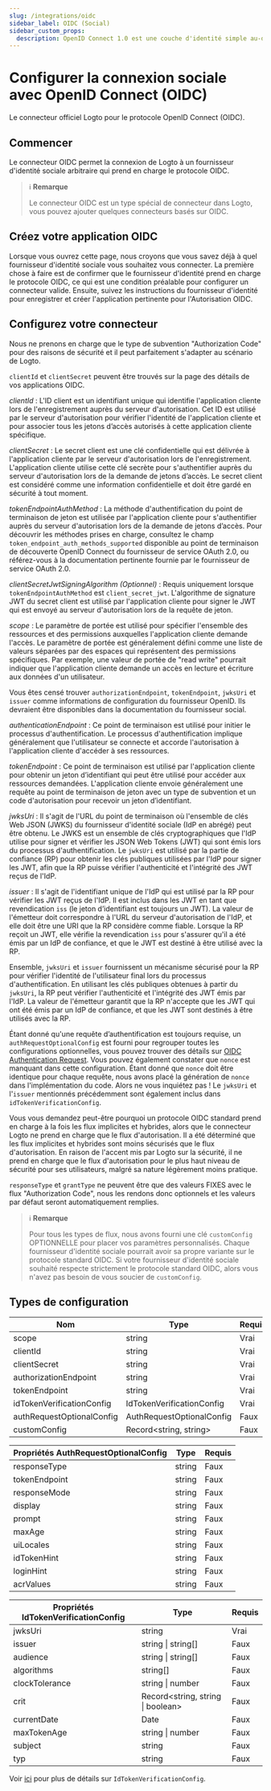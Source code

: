 ```yaml
---
slug: /integrations/oidc
sidebar_label: OIDC (Social)
sidebar_custom_props:
  description: OpenID Connect 1.0 est une couche d'identité simple au-dessus du protocole OAuth 2.0.
---
```



# Configurer la connexion sociale avec OpenID Connect (OIDC)

Le connecteur officiel Logto pour le protocole OpenID Connect (OIDC).

<GuideTip />

## Commencer

Le connecteur OIDC permet la connexion de Logto à un fournisseur d'identité sociale arbitraire qui prend en charge le protocole OIDC.

> ℹ️ **Remarque**
>
> Le connecteur OIDC est un type spécial de connecteur dans Logto, vous pouvez ajouter quelques connecteurs basés sur OIDC.

## Créez votre application OIDC

Lorsque vous ouvrez cette page, nous croyons que vous savez déjà à quel fournisseur d'identité sociale vous souhaitez vous connecter. La première chose à faire est de confirmer que le fournisseur d'identité prend en charge le protocole OIDC, ce qui est une condition préalable pour configurer un connecteur valide. Ensuite, suivez les instructions du fournisseur d'identité pour enregistrer et créer l'application pertinente pour l'Autorisation OIDC.

## Configurez votre connecteur

Nous ne prenons en charge que le type de subvention "Authorization Code" pour des raisons de sécurité et il peut parfaitement s'adapter au scénario de Logto.

`clientId` et `clientSecret` peuvent être trouvés sur la page des détails de vos applications OIDC.

_clientId_ : L'ID client est un identifiant unique qui identifie l'application cliente lors de l'enregistrement auprès du serveur d'autorisation. Cet ID est utilisé par le serveur d'autorisation pour vérifier l'identité de l'application cliente et pour associer tous les jetons d’accès autorisés à cette application cliente spécifique.

_clientSecret_ : Le secret client est une clé confidentielle qui est délivrée à l'application cliente par le serveur d'autorisation lors de l'enregistrement. L'application cliente utilise cette clé secrète pour s'authentifier auprès du serveur d'autorisation lors de la demande de jetons d’accès. Le secret client est considéré comme une information confidentielle et doit être gardé en sécurité à tout moment.

_tokenEndpointAuthMethod_ : La méthode d'authentification du point de terminaison de jeton est utilisée par l'application cliente pour s'authentifier auprès du serveur d'autorisation lors de la demande de jetons d’accès. Pour découvrir les méthodes prises en charge, consultez le champ `token_endpoint_auth_methods_supported` disponible au point de terminaison de découverte OpenID Connect du fournisseur de service OAuth 2.0, ou référez-vous à la documentation pertinente fournie par le fournisseur de service OAuth 2.0.

_clientSecretJwtSigningAlgorithm (Optionnel)_ : Requis uniquement lorsque `tokenEndpointAuthMethod` est `client_secret_jwt`. L'algorithme de signature JWT du secret client est utilisé par l'application cliente pour signer le JWT qui est envoyé au serveur d'autorisation lors de la requête de jeton.

_scope_ : Le paramètre de portée est utilisé pour spécifier l'ensemble des ressources et des permissions auxquelles l'application cliente demande l'accès. Le paramètre de portée est généralement défini comme une liste de valeurs séparées par des espaces qui représentent des permissions spécifiques. Par exemple, une valeur de portée de "read write" pourrait indiquer que l'application cliente demande un accès en lecture et écriture aux données d'un utilisateur.

Vous êtes censé trouver `authorizationEndpoint`, `tokenEndpoint`, `jwksUri` et `issuer` comme informations de configuration du fournisseur OpenID. Ils devraient être disponibles dans la documentation du fournisseur social.

_authenticationEndpoint_ : Ce point de terminaison est utilisé pour initier le processus d'authentification. Le processus d'authentification implique généralement que l'utilisateur se connecte et accorde l'autorisation à l'application cliente d'accéder à ses ressources.

_tokenEndpoint_ : Ce point de terminaison est utilisé par l'application cliente pour obtenir un jeton d’identifiant qui peut être utilisé pour accéder aux ressources demandées. L'application cliente envoie généralement une requête au point de terminaison de jeton avec un type de subvention et un code d'autorisation pour recevoir un jeton d’identifiant.

_jwksUri_ : Il s'agit de l'URL du point de terminaison où l'ensemble de clés Web JSON (JWKS) du fournisseur d'identité sociale (IdP en abrégé) peut être obtenu. Le JWKS est un ensemble de clés cryptographiques que l'IdP utilise pour signer et vérifier les JSON Web Tokens (JWT) qui sont émis lors du processus d'authentification. Le `jwksUri` est utilisé par la partie de confiance (RP) pour obtenir les clés publiques utilisées par l'IdP pour signer les JWT, afin que la RP puisse vérifier l'authenticité et l'intégrité des JWT reçus de l'IdP.

_issuer_ : Il s'agit de l'identifiant unique de l'IdP qui est utilisé par la RP pour vérifier les JWT reçus de l'IdP. Il est inclus dans les JWT en tant que revendication `iss` (le jeton d’identifiant est toujours un JWT). La valeur de l'émetteur doit correspondre à l'URL du serveur d'autorisation de l'IdP, et elle doit être une URI que la RP considère comme fiable. Lorsque la RP reçoit un JWT, elle vérifie la revendication `iss` pour s'assurer qu'il a été émis par un IdP de confiance, et que le JWT est destiné à être utilisé avec la RP.

Ensemble, `jwksUri` et `issuer` fournissent un mécanisme sécurisé pour la RP pour vérifier l'identité de l'utilisateur final lors du processus d'authentification. En utilisant les clés publiques obtenues à partir du `jwksUri`, la RP peut vérifier l'authenticité et l'intégrité des JWT émis par l'IdP. La valeur de l'émetteur garantit que la RP n'accepte que les JWT qui ont été émis par un IdP de confiance, et que les JWT sont destinés à être utilisés avec la RP.

Étant donné qu'une requête d’authentification est toujours requise, un `authRequestOptionalConfig` est fourni pour regrouper toutes les configurations optionnelles, vous pouvez trouver des détails sur [OIDC Authentication Request](https://openid.net/specs/openid-connect-core-1_0.html#AuthRequest). Vous pouvez également constater que `nonce` est manquant dans cette configuration. Étant donné que `nonce` doit être identique pour chaque requête, nous avons placé la génération de `nonce` dans l'implémentation du code. Alors ne vous inquiétez pas ! Le `jwksUri` et l'`issuer` mentionnés précédemment sont également inclus dans `idTokenVerificationConfig`.

Vous vous demandez peut-être pourquoi un protocole OIDC standard prend en charge à la fois les flux implicites et hybrides, alors que le connecteur Logto ne prend en charge que le flux d'autorisation. Il a été déterminé que les flux implicites et hybrides sont moins sécurisés que le flux d'autorisation. En raison de l'accent mis par Logto sur la sécurité, il ne prend en charge que le flux d'autorisation pour le plus haut niveau de sécurité pour ses utilisateurs, malgré sa nature légèrement moins pratique.

`responseType` et `grantType` ne peuvent être que des valeurs FIXES avec le flux "Authorization Code", nous les rendons donc optionnels et les valeurs par défaut seront automatiquement remplies.

> ℹ️ **Remarque**
>
> Pour tous les types de flux, nous avons fourni une clé `customConfig` OPTIONNELLE pour placer vos paramètres personnalisés.
> Chaque fournisseur d'identité sociale pourrait avoir sa propre variante sur le protocole standard OIDC. Si votre fournisseur d'identité sociale souhaité respecte strictement le protocole standard OIDC, alors vous n'avez pas besoin de vous soucier de `customConfig`.

## Types de configuration

| Nom                       | Type                      | Requis |
| ------------------------- | ------------------------- | ------ |
| scope                     | string                    | Vrai   |
| clientId                  | string                    | Vrai   |
| clientSecret              | string                    | Vrai   |
| authorizationEndpoint     | string                    | Vrai   |
| tokenEndpoint             | string                    | Vrai   |
| idTokenVerificationConfig | IdTokenVerificationConfig | Vrai   |
| authRequestOptionalConfig | AuthRequestOptionalConfig | Faux   |
| customConfig              | Record\<string, string>   | Faux   |

| Propriétés AuthRequestOptionalConfig | Type   | Requis |
| ------------------------------------ | ------ | ------ |
| responseType                         | string | Faux   |
| tokenEndpoint                        | string | Faux   |
| responseMode                         | string | Faux   |
| display                              | string | Faux   |
| prompt                               | string | Faux   |
| maxAge                               | string | Faux   |
| uiLocales                            | string | Faux   |
| idTokenHint                          | string | Faux   |
| loginHint                            | string | Faux   |
| acrValues                            | string | Faux   |

| Propriétés IdTokenVerificationConfig | Type                               | Requis |
| ------------------------------------ | ---------------------------------- | ------ |
| jwksUri                              | string                             | Vrai   |
| issuer                               | string \| string[]                 | Faux   |
| audience                             | string \| string[]                 | Faux   |
| algorithms                           | string[]                           | Faux   |
| clockTolerance                       | string \| number                   | Faux   |
| crit                                 | Record\<string, string \| boolean> | Faux   |
| currentDate                          | Date                               | Faux   |
| maxTokenAge                          | string \| number                   | Faux   |
| subject                              | string                             | Faux   |
| typ                                  | string                             | Faux   |

Voir [ici](https://github.com/panva/jose/blob/main/docs/jwt/verify/interfaces/JWTVerifyOptions.md) pour plus de détails sur `IdTokenVerificationConfig`.
